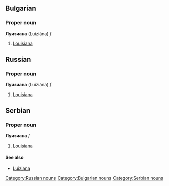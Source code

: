 ==Bulgarian==
===Proper noun===
'''Луизиана''' (Luiziána) ''f''
#[[Louisiana]]

==Russian==
===Proper noun===
'''Луизиана''' (Luiziána) ''f''
#[[Louisiana]]
[[Category:Russian nouns]]
[[Category:Bulgarian nouns]]

==Serbian==
===Proper noun===
'''Луизиана''' ''f''
#[[Louisiana]]
====See also====
*[[Luiziana]]
[[Category:Serbian nouns]]
